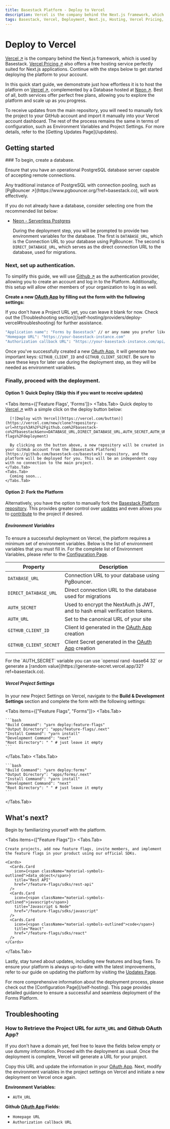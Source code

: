 ```yaml
---
title: Basestack Platform - Deploy to Vercel
description: Vercel is the company behind the Next.js framework, which is used by Basestack.
tags: Basestack, Vercel, Deployment, Next.js, Hosting, Vercel Pricing, Free Hosting, Next.js Applications, Deploy to Vercel, Neon, Database, Free Plan, Self-Hosting, Quick Start Guide, PostgreSQL, Connection Pooling, PgBouncer, Environment Variables, Project Settings, Github, Authentication Provider, OAuth App, Github Client ID, Github Client Secret, Deployment Steps, Configuration, Troubleshooting, Updates, Getting Updates, Feature Flags, Forms, Quick Deploy, Fork the Platform, Environment Variables, Vercel Project Settings, Build & Development Settings, Feature Flags, Forms, What's Next, Rest API, JavaScript & Node, React, Updates, New Features, Bug Fixes, Updating the Platform, Configuration Page, Troubleshooting, Retrieve the Project URL, AUTH_URL, Github OAuth App, Homepage URL, Authorization Callback URL
---
```



# Deploy to Vercel

[Vercel ↗](https://vercel.com/?ref=basestack.co) is the company behind the Next.js framework, which is used by Basestack. [Vercel Pricing ↗](https://vercel.com/pricing?ref=basestack.co) also offers a free hosting service perfectly suited for Next.js applications. Continue with the steps below to get started deploying the platform to your account.

In this quick start guide, we demonstrate just how effortless it is to host the platform on [Vercel ↗](https://vercel.com/?ref=basestack.co), complemented by a Database hosted at [Neon ↗](https://neon.tech/?ref=basestack.co). Best of all, both services offer perfect free plans, allowing you to explore the platform and scale up as you progress.

<Callout type="warning" emoji="⚠️">
  To receive updates from the main repository, you will need to manually fork
  the project to your GitHub account and import it manually into your Vercel
  account dashboard. The rest of the process remains the same in terms of
  configuration, such as Environment Variables and Project Settings. For more
  details, refer to the [Getting Updates Page](/updates).
</Callout>

## Getting started

<Steps>
  ### To begin, create a database.

Ensure that you have an operational PostgreSQL database server capable of accepting remote connections.

<Callout type="info" emoji="ℹ️">
  Any traditional instance of PostgreSQL with connection pooling, such as
  [PgBouncer ↗](https://www.pgbouncer.org/?ref=basestack.co), will work effectively.
</Callout>

If you do not already have a database, consider selecting one from the recommended list below:

- [Neon - Serverless Postgres](/self-hosting/database/neon)

  During the deployment step, you will be prompted to provide two environment variables for the database. The first is `DATABASE_URL`, which is the Connection URL to your database using PgBouncer. The second is `DIRECT_DATABASE_URL`, which serves as the direct connection URL to the database, used for migrations.

### Next, set up authentication.

To simplify this guide, we will use [Github ↗](https://github.com/?ref=basestack.co) as the authentication provider, allowing you to create an account and log in to the Platform. Additionally, this setup will allow other members of your organization to log in as well.

**Create a new [OAuth App](https://github.com/settings/developers) by filling out the form with the following settings:**

<Callout type="info" emoji="ℹ️">
  If you don't have a Project URL yet, you can leave it blank for now. Check out
  the [Troubleshooting
  section](/self-hosting/providers/deploy-vercel#troubleshooting) for further
  assistance.
</Callout>

```bash
"Application name": "Forms by Basestack" // or any name you prefer like
"Homepage URL": "https://your-basestack-instance.com"
"Authorization callback URL": "https://your-basestack-instance.com/api/auth/callback/github"
```

Once you've successfully created a new [OAuth App](https://github.com/settings/developers?ref=basestack.co), it will generate two important keys: `GITHUB_CLIENT_ID` and `GITHUB_CLIENT_SECRET`. Be sure to save these keys for later use during the deployment step, as they will be needed as environment variables.

### Finally, proceed with the deployment.

#### Option 1: Quick Deploy (Skip this if you want to receive updates)

  <Tabs items={['Feature Flags', 'Forms']}>
    <Tabs.Tab>
      Quick deploy to [Vercel ↗](https://vercel.com/?ref=basestack.co) with a simple click on the deploy button below:

      [![Deploy with Vercel](https://vercel.com/button)](https://vercel.com/new/clone?repository-url=https%3A%2F%2Fgithub.com%2Fbasestack-co%2Fbasestack&env=DATABASE_URL,DIRECT_DATABASE_URL,AUTH_SECRET,AUTH_URL,GITHUB_CLIENT_ID,GITHUB_CLIENT_SECRET&envDescription=See%20the%20full%20Environment%20Variables%20List%20Configuration&envLink=https%3A%2F%2Fdocs.basestack.co%2Ffeature-flags%2Fdeployment)

      By clicking on the button above, a new repository will be created in your GitHub account from the [Basestack Platform](https://github.com/basestack-co/basestack) repository, and the platform will be deployed for you. This will be an independent copy with no connection to the main project.
    </Tabs.Tab>
    <Tabs.Tab>
      Coming soon...
    </Tabs.Tab>

  </Tabs>

#### Option 2: Fork the Platform

Alternatively, you have the option to manually fork the [Basestack Platform repository](https://github.com/basestack-co/basestack). This provides greater control over [updates](/updates) and even allows you to [contribute](/contributing) to the project if desired.

##### Environment Variables

To ensure a successful deployment on Vercel, the platform requires a minimum set of environment variables. Below is the list of environment variables that you must fill in. For the complete list of Environment Variables, please refer to the [Configuration Page](/self-hosting#environment-variables).

| Property               | Description                                                                                 |
| ---------------------- | ------------------------------------------------------------------------------------------- |
| `DATABASE_URL`         | Connection URL to your database using PgBouncer.                                            |
| `DIRECT_DATABASE_URL`  | Direct connection URL to the database used for migrations                                   |
| `AUTH_SECRET`      | Used to encrypt the NextAuth.js JWT, and to hash email verification tokens.                 |
| `AUTH_URL`         | Set to the canonical URL of your site                                                       |
| `GITHUB_CLIENT_ID`     | Client Id generated in the [OAuth App](https://github.com/settings/developers?ref=basestack.co) creation     |
| `GITHUB_CLIENT_SECRET` | Client Secret generated in the [OAuth App](https://github.com/settings/developers?ref=basestack.co) creation |

<Callout type="info" emoji="ℹ️">
  For the `AUTH_SECRET` variable you can use `openssl rand -base64 32` or
  generate a [random value](https://generate-secret.vercel.app/32?ref=basestack.co).
</Callout>

##### Vercel Project Settings

In your new Project Settings on Vercel, navigate to the **Build & Development Settings** section and complete the form with the following settings:

<Tabs items={["Feature Flags", "Forms"]}>
  <Tabs.Tab>

    ```bash
    "Build Command": "yarn deploy:feature-flags"
    "Output Directory": "apps/feature-flags/.next"
    "Install Command": "yarn install"
    "Development Command": "next"
    "Root Directory": " " # just leave it empty
    ```

  </Tabs.Tab>
  <Tabs.Tab>

    ```bash
    "Build Command": "yarn deploy:forms"
    "Output Directory": "apps/forms/.next"
    "Install Command": "yarn install"
    "Development Command": "next"
    "Root Directory": " " # just leave it empty
    ```

  </Tabs.Tab>
</Tabs>

</Steps>

## What's next?

Begin by familiarizing yourself with the platform.

<Tabs items={["Feature Flags"]}>
  <Tabs.Tab>

    Create projects, add new feature flags, invite members, and implement the feature flags in your product using our official SDKs.

    <Cards>
      <Cards.Card
        icon={<span className="material-symbols-outlined">data_object</span>}
        title="Rest API"
        href="/feature-flags/sdks/rest-api"
      />
      <Cards.Card
        icon={<span className="material-symbols-outlined">javascript</span>}
        title="Javascript & Node"
        href="/feature-flags/sdks/javascript"
      />
      <Cards.Card
        icon={<span className="material-symbols-outlined">code</span>}
        title="React"
        href="/feature-flags/sdks/react"
      />
    </Cards>

  </Tabs.Tab>

</Tabs>

Lastly, stay tuned about updates, including new features and bug fixes. To ensure your platform is always up-to-date with the latest improvements, refer to our guide on updating the platform by visiting the [Updates Page](/updates).

<Callout type="info" emoji="ℹ️">
  For more comprehensive information about the deployment process, please check
  out the [Configuration Page](/self-hosting). This page provides detailed
  guidance to ensure a successful and seamless deployment of the Forms Platform.
</Callout>

## Troubleshooting

### How to Retrieve the Project URL for `AUTH_URL` and Github OAuth App?

If you don't have a domain yet, feel free to leave the fields below empty or use dummy information. Proceed with the deployment as usual. Once the deployment is complete, Vercel will generate a URL for your project.

Copy this URL and update the information in your [OAuth App](https://github.com/settings/developers?ref=basestack.co). Next, modify the environment variables in the project settings on Vercel and initiate a new deployment on Vercel once again.

**Environment Variables:**

- `AUTH_URL`

**Github [OAuth App](https://github.com/settings/developers?ref=basestack.co) Fields:**

- `Homepage URL`
- `Authorization callback URL`
